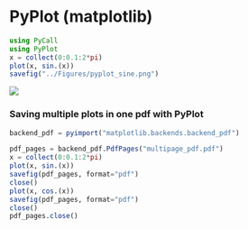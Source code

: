 # PyPlot (matplotlib) {#pyplot}

```julia
using PyCall
using PyPlot
x = collect(0:0.1:2*pi)
plot(x, sin.(x))
savefig("../Figures/pyplot_sine.png")
```

![](../Figures/pyplot_sine.png)

### Saving multiple plots in one pdf with PyPlot

```julia
backend_pdf = pyimport("matplotlib.backends.backend_pdf")

pdf_pages = backend_pdf.PdfPages("multipage_pdf.pdf")
x = collect(0:0.1:2*pi)
plot(x, sin.(x))
savefig(pdf_pages, format="pdf")
close()
plot(x, cos.(x))
savefig(pdf_pages, format="pdf")
close()
pdf_pages.close()
```
